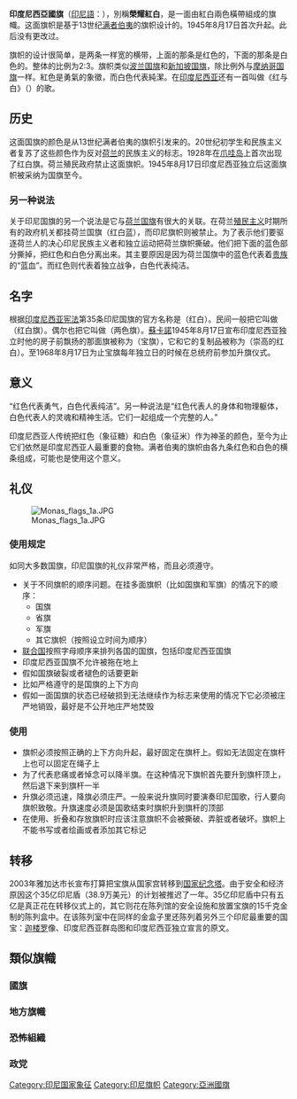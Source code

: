 {{unreferenced|time=2011-03-17T15:59:48+00:00}}
{{Infobox flag
|Name = 印度尼西亞共和國
|Article =
|Image = Flag of Indonesia.svg
|Use = 111111
|Symbol =
|Proportion = 2:3
|Adoption = 1945年8月17日
|Design = 二色旗，上紅下白。
|Diminutive = 榮耀紅白
}}
'''印度尼西亞國旗'''（[[印尼語|印尼語]]：{{lang|id|Sang Merah Putih}}），別稱'''榮耀紅白'''，是一面由紅白兩色橫帶組成的旗幟。这面旗帜是基于13世纪[[满者伯夷|满者伯夷]]的旗帜设计的。1945年8月17日首次升起。此后没有更改过。

旗帜的设计很简单，是两条一样宽的横带，上面的那条是红色的，下面的那条是白色的。整体的比例为2:3。旗帜类似[[波兰国旗|波兰国旗]]和[[新加坡国旗|新加坡国旗]]，除比例外与[[摩纳哥国旗|摩纳哥国旗]]一样。紅色是勇氣的象徵，而白色代表純潔。在[[印度尼西亚|印度尼西亚]]还有一首叫做《红与白》（{{lang|id|Merah Putih}}）的歌。

== 历史 ==
这面国旗的颜色是从13世纪满者伯夷的旗帜引发来的。20世纪初学生和民族主义者复苏了这些颜色作为反对[[荷屬東印度|荷兰]]的民族主义的标志。1928年在[[爪哇岛|爪哇岛]]上首次出现了红白旗。荷兰殖民政府禁止这面旗帜。1945年8月17日印度尼西亚独立后这面旗帜被采纳为国旗至今。

=== 另一种说法 ===
关于印尼国旗的另一个说法是它与[[荷兰国旗|荷兰国旗]]有很大的关联。在荷兰[[殖民主义|殖民主义]]时期所有的政府机关都挂荷兰国旗（红白蓝），而印尼旗帜则被禁止。为了表示他们要驱逐荷兰人的决心印尼民族主义者和独立运动把荷兰旗帜撕破。他们把下面的蓝色部分撕掉，把红色和白色分离出来。其主要原因是因为荷兰国旗中的蓝色代表着[[贵族|贵族]]的“蓝血”。而红色则代表着独立战争，白色代表纯洁。

== 名字 ==
根据[[印度尼西亚宪法|印度尼西亚宪法]]第35条印尼国旗的官方名称是{{lang|id|Sang Merah Putih}}（红白）。民间一般把它叫做{{lang|id|Bendera Merah Putih}}（红白旗）。偶尔也把它叫做{{lang|id|Sang Dwiwarna}}（两色旗）。[[蘇卡諾|蘇卡諾]]1945年8月17日宣布印度尼西亚独立时他的房子前飘扬的那面旗被称为{{lang|id|Bendera Pusaka}}（宝旗），它和它的复制品被称为{{lang|id|Sang Saka Merah Putih}}（崇高的红白）。至1968年8月17日为止宝旗每年独立日的时候在总统府前参加升旗仪式。

== 意义 ==
“红色代表勇气，白色代表纯洁”。另一种说法是“红色代表人的身体和物理躯体，白色代表人的灵魂和精神生活。它们一起组成一个完整的人。”

印度尼西亚人传统把红色（象征糖）和白色（象征米）作为神圣的颜色，至今为止它们依然是印度尼西亚人最重要的食物。满者伯夷的旗帜由各九条红色和白色的横条组成，可能也是使用这个意义。

== 礼仪 ==
[[File:Monas_flags_1a.JPG|thumb]]
=== 使用规定 ===
如同大多数国旗，印尼国旗的礼仪非常严格，而且必须遵守。
* 关于不同旗帜的顺序问题。在挂多面旗帜（比如国旗和军旗）的情况下的顺序：
** 国旗
** 省旗
** 军旗
** 其它旗帜（按照设立时间为顺序）
* [[联合国|联合国]]按照字母顺序来排列各国的国旗，包括印度尼西亚国旗
* 印度尼西亚国旗不允许被拖在地上
* 假如国旗破裂或者褪色的话要更新
* 比如严格遵守的是国旗的上下方向
* 假如一面国旗的状态已经破损到无法继续作为标志来使用的情况下它必须被庄严地销毁，最好是不公开地庄严地焚毁

=== 使用 ===
* 旗帜必须按照正确的上下方向升起，最好固定在旗杆上。假如无法固定在旗杆上也可以固定在绳子上
* 为了代表悲痛或者悼念可以降半旗。在这种情况下旗帜首先要升到旗杆顶上，然后退下来到旗杆一半
* 升旗必须迅速，降旗必须庄严。一般来说升旗同时要演奏印尼国歌，行人要向旗帜致敬。升旗速度必须是国歌结束时旗帜升到旗杆的顶部
* 在使用、折叠和存放旗帜时应该注意旗帜不会被撕破、弄脏或者破坏。旗帜上不能书写或者绘画或者添加其它标记

== 转移 ==
2003年雅加达市长宣布打算把宝旗从国家宫转移到[[印尼國家紀念塔|国家纪念塔]]。由于安全和经济原因这个35亿印尼盾（38.9万美元）的计划被推迟了一年。35亿印尼盾中只有五亿是真正花在转移仪式上的，其它则花在陈列馆的安全设施和放置宝旗的15千克金制的陈列盒中。在该陈列室中在同样的金盒子里还陈列着另外三个印尼最重要的国宝：[[迦楼罗|迦楼罗]]像、印度尼西亚群岛图和印度尼西亚独立宣言的原文。

== 類似旗幟 ==
=== 國旗 ===
{{Flag gallery
|File:Flag_of_Monaco.svg|[[摩納哥國旗|摩納哥國旗]]（僅比例不同）
|File:Flag_of Poland.svg|[[波蘭國旗|波蘭國旗]]（顏色上下顛倒，比例不同）
|File:Flag of Bohemia.svg|[[波西米亚|波西米亚]]（颜色上下颠倒，比例不同）
|File:Flag_of_Singapore.svg|[[新加坡國旗|新加坡國旗]]（顏色比例同，左上角多了新月抱五星圖案）
|File:Flag of Alsace (historical).svg|11世紀的[[亞爾薩斯|亞爾薩斯]]
|File:Flag of the Kingdom of Croatia (Habsburg).svg|[[克羅埃西亞王國|克羅埃西亞王國]]
|File:Flag of Galicia-Lodomeria 1890-1918.svg|[[加利西亞和洛多梅里亞王國|加利西亞和洛多梅里亞王國]]
|File:Flag of Montferrat.svg|[[蒙菲拉托|蒙菲拉托]]
|File:Flag of Courland (state).svg|[[庫爾蘭和瑟米加利亞公國|庫爾蘭和瑟米加利亞公國]]
|File:Flag of Patani Kingdom (until 1816).svg|[[北大年苏丹国|北大年苏丹国]]
}}

=== 地方旗幟 ===
{{Flag gallery
|File:Flag of Salzburg, Vienna, Vorarlberg.svg|奧地利[[萨尔茨堡州|萨尔茨堡州]]旗
|File:Flag of Salzburg (state).svg|奧地利[[萨尔茨堡州|萨尔茨堡州]]旗
|File:Flag of Wien.svg|奧地利[[維也納|維也納]]市旗
|File:Flag of Vorarlberg.svg|奧地利[[福拉尔贝格州|福拉尔贝格州]]旗
|File:Flag of Vorarlberg (state).svg|奧地利[[福拉尔贝格州|福拉尔贝格州]]旗
|File:Flag of Hesse.svg|德國[[黑森|黑森]]州旗
|File:Flag of Thuringia.svg|德國[[圖林根|圖林根]]邦旗
|File:Flag of Franconia.svg|德國[[法蘭克尼亞|法蘭克尼亞]]旗
|File:Flag of Canton of Solothurn.svg|瑞士[[索洛圖恩州|索洛圖恩州]]旗
|File:Flag of Tarija.svg|玻利维亚[[塔里哈省|塔里哈省]]旗
|File:Flag of Los Palmitos (Sucre).svg|[[哥倫比亞|哥倫比亞]][[洛斯帕爾米托斯|洛斯帕爾米托斯]]旗
|File:Flagge Preußen - Provinz Brandenburg.svg|普魯士[[布蘭登堡省|布蘭登堡省]]旗
|File:Flag of Kerkrade.svg|荷蘭[[凱爾克拉德|凱爾克拉德]]旗
}}

=== 恐怖組織 ===
{{Flag gallery
|File:Flag of Islamic State of Indonesia.svg|印尼伊斯蘭國
|File:AITARAK flag.png|Aitarak[[民兵|民兵]]
}}

=== 政党 ===
{{Flag gallery
|File:UMNO (Malaysia).svg|[[马来民族统一机构|马来民族统一机构]]
|File:PAS Flag.svg|[[马来西亚伊斯兰党|马来西亚伊斯兰党]]
}}


{{印度尼西亚话题}}
{{亚洲题目|國旗}}

[[Category:印尼国家象征|Category:印尼国家象征]]
[[Category:印尼旗帜|Category:印尼旗帜]]
[[Category:亞洲國旗|Category:亞洲國旗]]